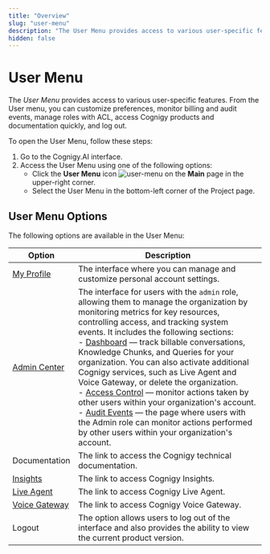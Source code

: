 ```yaml
---
title: "Overview" 
slug: "user-menu"
description: "The User Menu provides access to various user-specific features. Customize preferences, monitor billing and audit events, manage roles with ACL, access Cognigy products and documentation quickly, and log out."
hidden: false 
---
```


# User Menu

The _User Menu_ provides access to various user-specific features.
From the User menu, you can customize preferences, monitor billing and audit events,
manage roles with ACL, access Cognigy products and documentation quickly, and log out.

To open the User Menu, follow these steps:

1. Go to the Cognigy.AI interface.
2. Access the User Menu using one of the following options:
    - Click the **User Menu** icon ![user-menu](../../../../static/img/_assets/icons/user-menu.svg) on the **Main** page in the upper-right corner.
    - Select the User Menu in the bottom-left corner of the Project page.

## User Menu Options

The following options are available in the User Menu:

| Option                                                   | Description                                                                                                                                                                                                                                                                                                                                                                                                                                                                                                                                                                                                                                                                                                                                                                                                             |
|----------------------------------------------------------|-------------------------------------------------------------------------------------------------------------------------------------------------------------------------------------------------------------------------------------------------------------------------------------------------------------------------------------------------------------------------------------------------------------------------------------------------------------------------------------------------------------------------------------------------------------------------------------------------------------------------------------------------------------------------------------------------------------------------------------------------------------------------------------------------------------------------|
| [My Profile](my-profile.mdx)                              | The interface where you can manage and customize personal account settings.                                                                                                                                                                                                                                                                                                                                                                                                                                                                                                                                                                                                                                                                                                                                             |
| [Admin Center](../access/admin-center/overview.mdx)       | The interface for users with the `admin` role, allowing them to manage the organization by monitoring metrics for key resources, controlling access, and tracking system events. It includes the following sections:<br />- [Dashboard](../access/admin-center/dashboard.mdx) — track billable conversations, Knowledge Chunks, and Queries for your organization. You can also activate additional Cognigy services, such as Live Agent and Voice Gateway, or delete the organization.<br />- [Access Control](../access/admin-center/access-control.mdx) — monitor actions taken by other users within your organization's account.<br />- [Audit Events](../access/admin-center/audit-events.mdx) — the page where users with the Admin role can monitor actions performed by other users within your organization's account. |
| Documentation                                            | The link to access the Cognigy technical documentation.                                                                                                                                                                                                                                                                                                                                                                                                                                                                                                                                                                                                                                                                                                                                                                 |
| [Insights](../../../insights/overview.mdx)                | The link to access Cognigy Insights.                                                                                                                                                                                                                                                                                                                                                                                                                                                                                                                                                                                                                                                                                                                                                                                    |
| [Live Agent](../../../live-agent/assistants/overview.mdx) | The link to access Cognigy Live Agent.                                                                                                                                                                                                                                                                                                                                                                                                                                                                                                                                                                                                                                                                                                                                                                                  |
| [Voice Gateway](../../../voice-gateway/overview.mdx)      | The link to access Cognigy Voice Gateway.                                                                                                                                                                                                                                                                                                                                                                                                                                                                                                                                                                                                                                                                                                                                                                               |
| Logout                                                   | The option allows users to log out of the interface and also provides the ability to view the current product version.                                                                                                                                                                                                                                                                                                                                                                                                                                                                                                                                                                                                                                                                                                  |
